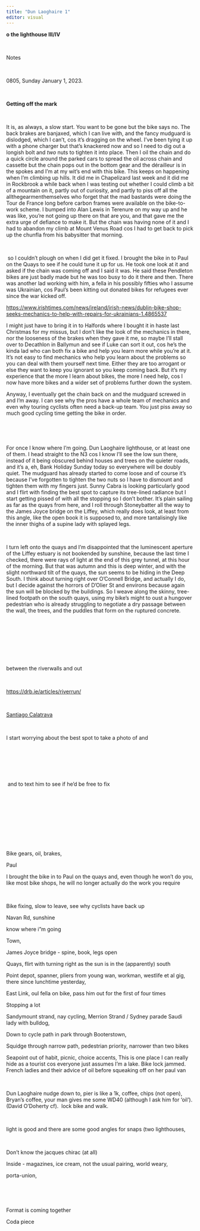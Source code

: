 ```yaml
---
title: "Dun Laoghaire 1"
editor: visual
---
```


**o the lighthouse III/IV**

\

Notes

\

0805, Sunday January 1, 2023. 

\

**Getting off the mark**

\

It is, as always, a slow start. You want to be gone but the bike says no. The back brakes are banjaxed, which I can live with, and the fancy mudguard is dislodged, which I can't, cos it's dragging on the wheel. I've been tying it up with a phone charger but that's knackered now and so I need to dig out a longish bolt and *two* nuts to tighten it into place. Then I oil the chain and do a quick circle around the parked cars to spread the oil across chain and cassette but the chain pops out in the bottom gear and the dérailleur is in the spokes and I'm at my wit's end with this bike. This keeps on happening when I'm climbing up hills. It did me in Chapelizard last week and it did me in Rockbrook a while back when I was testing out whether I could climb a bit of a mountain on it, partly out of curiosity, and partly to piss off all the allthegearmenthemselves who forget that the mad bastards were doing the Tour de France long before carbon frames were available on the bike-to-work scheme. I bumped into Alan Lewis in Terenure on my way up and he was like, you're not going up there on that are you, and that gave me the extra urge of defiance to make it. But the chain was having none of it and I had to abandon my climb at Mount Venus Road cos I had to get back to pick up the chunfla from his babysitter that morning. 

\

 so I couldn't plough on when I did get it fixed. I brought the bike in to Paul on the Quays to see if he could tune it up for us. He took one look at it and asked if the chain was coming off and I said it was. He said these Pendleton bikes are just badly made but he was too busy to do it there and then. There was another lad working with him, a fella in his possibly fifties who I assume was Ukrainian, cos Paul's been kitting out donated bikes for refugees ever since the war kicked off. 

<https://www.irishtimes.com/news/ireland/irish-news/dublin-bike-shop-seeks-mechanics-to-help-with-repairs-for-ukrainians-1.4865537>

I might just have to bring it in to Halfords where I bought it in haste last Christmas for my missus, but I don't like the look of the mechanics in there, nor the looseness of the brakes when they gave it me, so maybe I'll stall over to Decathlon in Ballymun and see if Luke can sort it out, cos he's the kinda lad who can both fix a bike and help you learn more while you're at it. It's not easy to find mechanics who help you learn about the problems so you can deal with them yourself next time. Either they are too arrogant or else they want to keep you ignorant so you keep coming back. But it's my experience that the more I learn about bikes, the more I need help, cos I now have more bikes and a wider set of problems further down the system. 

Anyway, I eventually get the chain back on and the mudguard screwed in and I'm away. I can see why the pros have a whole team of mechanics and even why touring cyclists often need a back-up team. You just piss away so much good cycling time getting the bike in order. 

\

\

For once I know where I'm going. Dun Laoghaire lighthouse, or at least one of them. I head straight to the N3 cos I know I'll see the low sun there, instead of it being obscured behind houses and trees on the quieter roads, and it's a, eh, Bank Holiday Sunday today so everywhere will be doubly quiet. The mudguard has already started to come loose and of course it's because I've forgotten to tighten the two nuts so I have to dismount and tighten them with my fingers just. Sunny Cabra is looking particularly good and I flirt with finding the best spot to capture its tree-lined radiance but I start getting pissed of with all the stopping so I don't bother. It's plain sailing as far as the quays from here, and I roll through Stoneybatter all the way to the James Joyce bridge on the Liffey, which really does look, at least from this angle, like the open book it is supposed to, and more tantalisingly like the inner thighs of a supine lady with splayed legs. 

\

I turn left onto the quays and I'm disappointed that the luminescent aperture of the Liffey estuary is not bookended by sunshine, because the last time I checked, there were rays of light at the end of this grey tunnel, at this hour of the morning. But that was autumn and this is deep winter, and with the slight northward tilt of the quays, the sun seems to be hiding in the Deep South. I think about turning right over O'Connell Bridge, and actually I do, but I decide against the horrors of D'Olier St and environs because again the sun will be blocked by the buildings. So I weave along the skinny, tree-lined footpath on the south quays, using my bike's might to oust a hungover pedestrian who is already struggling to negotiate a dry passage between the wall, the trees, and the puddles that form on the ruptured concrete.

\

\

\

\

between the riverwalls and out

\

<https://drb.ie/articles/riverrun/>

\

[Santiago Calatrava](https://en.wikipedia.org/wiki/Santiago_Calatrava)

\

I start worrying about the best spot to take a photo of and 

\

\

\

 and to text him to see if he'd be free to fix 

\

\

\

\

\

Bike gears, oil, brakes, 

Paul 

I brought the bike in to Paul on the quays and, even though he won't do you, like most bike shops, he will no longer actually do the work you require

\

Bike fixing, slow to leave, see why cyclists have back up

Navan Rd, sunshine

know where i"m going

Town,\

James Joyce bridge - spine, book, legs open

Quays, flirt with turning right as the sun is in the (apparently) south

Point depot, spanner, pliers from young wan, workman, westlife et al gig, there since lunchtime yesterday, 

East Link, oul fella on bike, pass him out for the first of four times

Stopping a lot

Sandymount strand, nay cycling, Merrion Strand / Sydney parade Saudi lady with bulldog, 

Down to cycle path in park through Booterstown, 

Squidge through narrow path, pedestrian priority, narrower than two bikes

Seapoint out of habit, picnic, choice accents, This is one place I can really hide as a tourist cos everyone just assumes I'm a lake. Bike lock jammed. French ladies and their advice of oil before squeaking off on her paul van

\

Dun Laoghaire nudge down to, pier is like a 1k, coffee, chips (not open), Bryan's coffee, your man gives me some WD40 (although I ask him for 'oil'). (David O'Doherty cf).  lock bike and walk. 

\

light is good and there are some good angles for snaps (two lighthouses, 

\

Don't know the jacques chirac (at all)

Inside - magazines, ice cream, not the usual pairing, world weary, 

porta-union, 

\

\

Format is coming together

Coda piece
